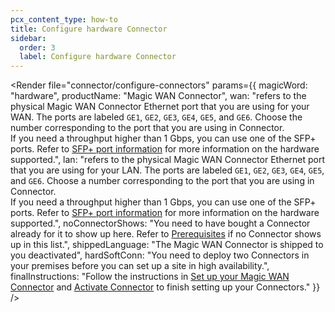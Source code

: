 ```yaml
---
pcx_content_type: how-to
title: Configure hardware Connector
sidebar:
  order: 3
  label: Configure hardware Connector
---
```



<Render file="connector/configure-connectors" params={{
	magicWord: "hardware",
	productName: "Magic WAN Connector",
	wan: "refers to the physical Magic WAN Connector Ethernet port that you are using for your WAN. The ports are labeled `GE1`, `GE2`, `GE3`, `GE4`, `GE5`, and `GE6`. Choose the number corresponding to the port that you are using in Connector. <br/> If you need a throughput higher than 1 Gbps, you can use one of the SFP+ ports. Refer to [SFP+ port information](/magic-wan/configuration/connector/configure-hardware-connector/sfp-port-information/) for more information on the hardware supported.",
	lan: "refers to the physical Magic WAN Connector Ethernet port that you are using for your LAN. The ports are labeled `GE1`, `GE2`, `GE3`, `GE4`, `GE5`, and `GE6`. Choose a number corresponding to the port that you are using in Connector. <br/> If you need a throughput higher than 1 Gbps, you can use one of the SFP+ ports. Refer to [SFP+ port information](/magic-wan/configuration/connector/configure-hardware-connector/sfp-port-information/) for more information on the hardware supported.",
	noConnectorShows: "You need to have bought a Connector already for it to show up here. Refer to [Prerequisites](#prerequisites) if no Connector shows up in this list.",
	shippedLanguage: "The Magic WAN Connector is shipped to you deactivated",
	hardSoftConn: "You need to deploy two Connectors in your premises before you can set up a site in high availability.",
	finalInstructions: "Follow the instructions in [Set up your Magic WAN Connector](#set-up-your-magic-wan-connector) and [Activate Connector](#activate-connector) to finish setting up your Connectors."
	}} />
